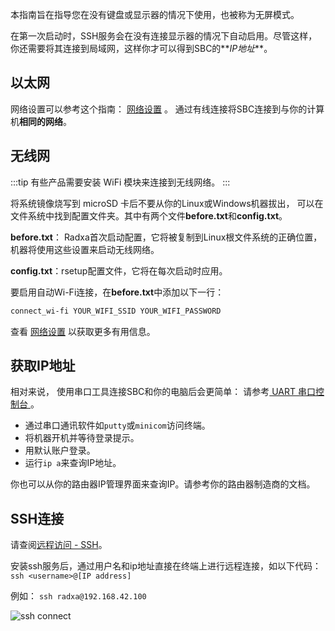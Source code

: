 本指南旨在指导您在没有键盘或显示器的情况下使用，也被称为无屏模式。

在第一次启动时，SSH服务会在没有连接显示器的情况下自动启用。尽管这样，你还需要将其连接到局域网，这样你才可以得到SBC的**_IP地址_**。

## 以太网

网络设置可以参考这个指南： <a href={props.network} >网络设置</a> 。
通过有线连接将SBC连接到与你的计算机**相同的网络**。

## 无线网

:::tip
有些产品需要安装 WiFi 模块来连接到无线网络。
:::

将系统镜像烧写到 microSD 卡后不要从你的Linux或Windows机器拔出， 可以在文件系统中找到配置文件夹。其中有两个文件**before.txt**和**config.txt**。

**before.txt**： Radxa首次启动配置，它将被复制到Linux根文件系统的正确位置，机器将使用这些设置来启动无线网络。

**config.txt**：rsetup配置文件，它将在每次启动时应用。

要启用自动Wi-Fi连接，在**before.txt**中添加以下一行：

```bash
connect_wi-fi YOUR_WIFI_SSID YOUR_WIFI_PASSWORD
```

查看 <a href={props.network} >网络设置</a> 以获取更多有用信息。

## 获取IP地址

相对来说， 使用串口工具连接SBC和你的电脑后会更简单：
请参考<a href={props.serial}> UART 串口控制台 </a>。

- 通过串口通讯软件如`putty`或`minicom`访问终端。
- 将机器开机并等待登录提示。
- 用默认账户登录。
- 运行`ip a`来查询IP地址。

你也可以从你的路由器IP管理界面来查询IP。请参考你的路由器制造商的文档。

## SSH连接

请查阅<a href={props.remote_ssh}>远程访问 - SSH</a>。

安装ssh服务后，通过用户名和ip地址直接在终端上进行远程连接，如以下代码：
`ssh <username>@[IP address]`

例如： `ssh radxa@192.168.42.100`

![ssh connect](/img/configuration/ssh-connect.webp)

